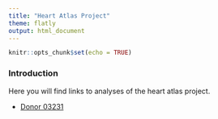 ```yaml
---
title: "Heart Atlas Project"
theme: flatly
output: html_document
---
```


```r
knitr::opts_chunk$set(echo = TRUE)
```

### Introduction

Here you will find links to analyses of the heart atlas project.

* [Donor 03231](heart_single_cell.html)

